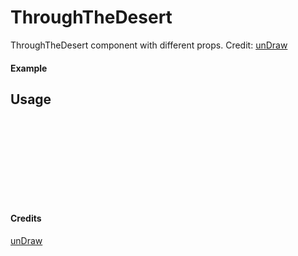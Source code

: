 
<Meta of={ThroughTheDesert} title="unDraw/ThroughTheDesert" />

# ThroughTheDesert

ThroughTheDesert component with different props.
Credit: [unDraw](https://undraw.co/illustrations)

#### Example

<Canvas of={ThroughTheDesert.Primary} />

## Usage

```ts
import { ThroughTheDesert } from "yadl-ui";

const Example = () => {
  return (
      <ThroughTheDesert />
  );
};

export default Example;
```

#### Credits
[unDraw](https://undraw.co/illustrations)

